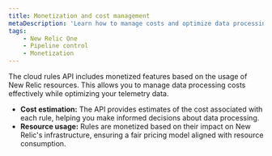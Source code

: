 ```yaml
---
title: Monetization and cost management
metaDescription: 'Learn how to manage costs and optimize data processing with New Relic Control.'
tags:
    - New Relic One
    - Pipeline control
    - Monetization
---
```


The cloud rules API includes monetized features based on the usage of New Relic resources. This allows you to manage data processing costs effectively while optimizing your telemetry data.

* **Cost estimation:** The API provides estimates of the cost associated with each rule, helping you make informed decisions about data processing.
* **Resource usage:** Rules are monetized based on their impact on New Relic's infrastructure, ensuring a fair pricing model aligned with resource consumption.